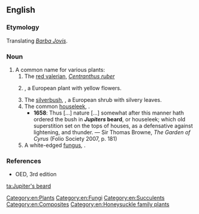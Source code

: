 ==English==

===Etymology===
Translating {{etyl|la|en}} ''[[Barba Jovis]]''.

===Noun===
{{en-noun|-|head=[[Jupiter]][['s]] [[beard]]}}

# A common name for various plants:
## The [[red valerian]], ''[[Centranthus ruber]]''
## {{context|obsolete|lang=en}} {{taxlink|Aster linosyris|species|noshow=1}}, a European plant with yellow flowers.
## The [[silverbush]], {{taxlink|Anthyllis barba-jovis|species|noshow=1}}, a European shrub with silvery leaves.
## The common [[houseleek]], {{taxlink|Sempervivum tectorum|species|noshow=1}}.
##* '''1658''': Thus [...] nature [...] somewhat after this manner hath ordered the bush in '''''Jupiters'' beard''', or houseleek; which old superstition set on the tops of houses, as a defensative against lightening, and thunder. — Sir Thomas Browne, ''The Garden of Cyrus'' (Folio Society 2007, p. 181)
## A white-edged [[fungus]], {{taxlink|Hyphodontia barba-jovis|species|noshow=1}}.

===References===
* OED, 3rd edition

[[Category:en:Plants]]
[[Category:en:Fungi]]
[[Category:en:Succulents]]
[[Category:en:Composites]]
[[Category:en:Honeysuckle family plants]]

[[ta:Jupiter's beard]]